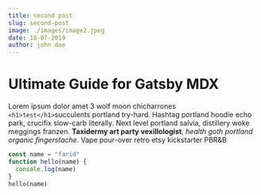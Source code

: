 ```yaml
---
title: second post
slug: second-post
image: ./images/image2.jpeg
date: 18-07-2019
author: john doe
---
```



# Ultimate Guide for Gatsby MDX

Lorem ipsum dolor amet 3 wolf moon chicharrones `<h1>test</h1>`succulents portland try-hard. Hashtag portland hoodie echo park, crucifix slow-carb literally. Next level portland salvia, distillery woke meggings franzen. **Taxidermy art party vexillologist**, _health goth portland organic fingerstache_. Vape pour-over retro etsy kickstarter PBR&B


<Counter />

<div className="code">

```javascript
const name = "farid"
function hello(name) {
  console.log(name)
}
hello(name)
```

</div>